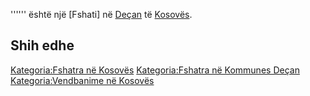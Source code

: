 {{Fshat në 
 | Emri                = Babaloç
 | Emri (Rasa dhanore) = 
 | Figura              = 
 | Shteti              = Kosovës
 | Komuna              = Deçan
 | Kodi postar         = 
 | Sipërfaqja          = 
 | Popullsia           = 0
 | Regj. i popullsisë  = 
 | Dend. e popullsisë  = 
 | Faqja zyrtare       = 
 <!--- Koordinatat ----> 
 | Gjerësia            = 42.48611
 | Gjatësia            = 20.34889
 | Lartësia            = 
}}
'''''' është një [Fshati] në [[ Deçan ]] të [[ Kosovës ]].

<!-- == Gjeografia == -->
<!-- == Historia == -->
<!-- == Demografia == -->
== Shih edhe ==
{{Komuna Deçan}}
{{Kosovo-Administrata-Cung}}

[[Kategoria:Fshatra në Kosovës]]
[[Kategoria:Fshatra në Kommunes Deçan]]
[[Kategoria:Vendbanime në Kosovës]]